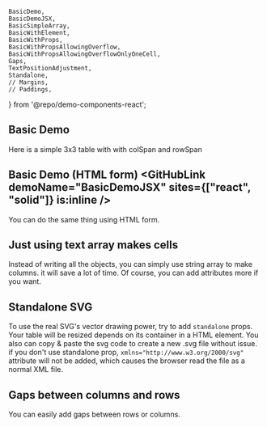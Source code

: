 	BasicDemo,
	BasicDemoJSX,
	BasicSimpleArray,
	BasicWithElement,
	BasicWithProps,
	BasicWithPropsAllowingOverflow,
	BasicWithPropsAllowingOverflowOnlyOneCell,
	Gaps,
	TextPositionAdjustment,
	Standalone,
	// Margins,
	// Paddings,
} from '@repo/demo-components-react';

## Basic Demo <GitHubLink demoName="BasicDemo" is:inline />

Here is a simple 3x3 table with with colSpan and rowSpan

<div className='demo-container'>
	<BasicDemo />
</div>

## Basic Demo (HTML form) <GitHubLink demoName="BasicDemoJSX" sites={["react", "solid"]} is:inline />

You can do the same thing using HTML form.

<div className='demo-container'>
	<BasicDemoJSX />
</div>


## Just using text array makes cells <GitHubLink demoName="BasicSimpleArray" is:inline />

Instead of writing all the objects, you can simply use string array to make columns.
it will save a lot of time. Of course, you can add attributes more if you want.

<div className='demo-container'>
	<BasicSimpleArray />
</div>


## Standalone SVG <GitHubLink demoName="Standalone" is:inline />

To use the real SVG's vector drawing power, try to add `standalone` props.
Your table will be resized depends on its container in a HTML element.
You also can copy & paste the svg code to create a new .svg file without issue.
if you don't use standalone prop, `xmlns="http://www.w3.org/2000/svg"` attribute will not be added,
which causes the browser read the file as a normal XML file.

<div className='demo-container'>
	<Standalone />
</div>


## Gaps between columns and rows <GitHubLink demoName="Gaps" is:inline />

You can easily add gaps between rows or columns.

<div className='demo-container'>
	<Gaps />
</div>


